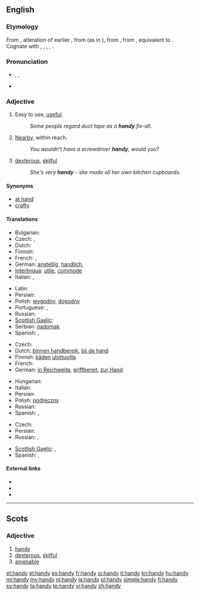 {{also|Handy}}
==English==

===Etymology===
From {{etyl|enm}}, alteration of earlier {{term|hendi||handy, skillful|lang=enm}}, from {{etyl|ang}} {{term|hendig|hendiġ|skillful|lang=ang}} (as in {{term|listhendig|listhendiġ|skilled in art|lang=ang}}), from {{proto|Germanic|handugaz|handy, skillful, nimble|lang=en}}, from {{proto|Germanic|title=|handuz|hand|lang=en}}, equivalent to {{suffix|hand|y|lang=-}}. Cognate with {{etyl|gml|-}} {{term|handich||skillful, apt|lang=gml}}, {{etyl|gmh|-}} {{term|handec|lang=gmh}}, {{term|hendec||manual, hand-held|lang=gmh}}, {{etyl|non|-}} {{term|hǫndugr||sc=Latinx|efficient|lang=non}}, {{etyl|got|-}} {{term|𐌷𐌰𐌽𐌳𐌿𐌲𐍃||tr=handugs|wise, clever|lang=got|sc=Goth}}.

===Pronunciation===
* {{enPR|hăn'di}}, {{IPA|/ˈhæn.di/}}, {{SAMPA|/"h{n.di/}}
* {{audio|En-us-handy.ogg|Audio (US)}}
*: {{rhymes|ændi}}

===Adjective===
{{en-adj|handier|handiest}}

# Easy to use, [[useful]].
#: ''Some people regard duct tape as a '''handy''' fix-all''.
# [[nearby|Nearby]], within reach.
#: ''You wouldn’t have a screwdriver '''handy''', would you''?
# {{dialect}} [[dexterous]], [[skilful]]
#: ''She's very '''handy''' - she made all her own kitchen cupboards.''

====Synonyms====
{{checksyns}}
* [[at hand]]
* [[crafty]]

====Translations====
{{trans-top|easy to use}}
* Bulgarian: {{t+|bg|полезен|m}}
* Czech: {{t-|cs|praktický}},  {{t-|cs|užitečný}}
* Dutch: {{t+|nl|handig}}
* Finnish: {{t+|fi|kätevä}}
* French: {{t+|fr|pratique}}, {{t+|fr|commode}}
* German: [[anstellig]], [[handlich]],  {{t+|de|praktisch}}
* [[Interlingua]]: [[utile]], [[commode]]
* Italian: {{t+|it|utile}}, {{t+|it|pratico}}
{{trans-mid}}
* Latin: {{t-|la|utilis}}
* Persian: {{t|fa|سودمند|sc=fa-Arab}}
* Polish: [[wygodny]], [[dogodny]]
* Portuguese: {{t+|pt|útil}}, {{t+|pt|prático}}
* Russian: {{t+|ru|удобный}}
* [[Scottish Gaelic]]: {{t-|gd|goireasach|xs=Scottish Gaelic}}
* Serbian: [[nadomak]]
* Spanish: {{t+|es|práctico}}, {{t-|es|hábil}}
{{trans-bottom}}

{{trans-top|within reach}}
* Czech: {{t-|cs|po ruce}}
* Dutch: [[binnen handbereik]], [[bij de hand]]
* Finnish: [[käsi|käden]] [[ulottuvilla]]
* French: {{t|fr|à portée de main}}
* German: [[in Reichweite]], [[griffbereit]], [[zur Hand]]
{{trans-mid}}
* Hungarian: {{t|hu|kéznél}}
* Italian: {{t+|it|comodo}}
* Persian: {{t|fa|در دسترس|sc=fa-Arab}}
* Polish: [[podręczny]]
* Russian: {{t|ru|под рукой}}
* Spanish: {{t|es|a mano}}, {{t|es|cerca}}
{{trans-bottom}}

{{trans-top|dexterous}}
* Czech: {{t-|cs|šikovný}}
* Persian: {{t|fa|ماهر|sc=fa-Arab}}
* Russian: {{t|ru|ловкий}},  {{t|ru|искусный}}
{{trans-mid}}
* [[Scottish Gaelic]]: {{t-|gd|tapaidh|xs=Scottish Gaelic}}, {{t-|gd|deas|xs=Scottish Gaelic}}
* Spanish: {{t|es|hábil}}, {{t|es|diestro}}
{{trans-bottom}}

====External links====
* {{R:Webster 1913}}
* {{R:Century 1911}}
* {{R:OneLook}}

----

==Scots==

===Adjective===
{{sco-adj|hand|ier|iest}}

# [[handy#English|handy]]
# [[dexterous]], [[skilful]]
# [[amenable]] {{gloss|of an animal}}

[[et:handy]]
[[el:handy]]
[[es:handy]]
[[fr:handy]]
[[io:handy]]
[[it:handy]]
[[kn:handy]]
[[hu:handy]]
[[ml:handy]]
[[my:handy]]
[[nl:handy]]
[[ja:handy]]
[[pl:handy]]
[[simple:handy]]
[[fi:handy]]
[[sv:handy]]
[[ta:handy]]
[[te:handy]]
[[vi:handy]]
[[zh:handy]]